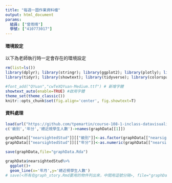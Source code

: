```yaml
---
title: "每週一圖作業資料檔"
output: html_document
params:
  組員: ["曾雨晴"]  
  學號: ["410773017"]
---
```


#### 環境設定

以下為老師執行時一定會存在的環境設定
```r
rm(list=ls())
library(dplyr); library(stringr); library(ggplot2); library(plotly); library(lubridate); library(readr); library(colorspace); library(grDevices); library(shiny); library(shinyjs); library(scales)
library(tidyr); library(showtext); library(tidyverse); library(colorspace)

#font_add("QYuan","cwTeXQYuan-Medium.ttf") # 新增字體
showtext_auto(enable=TRUE) #啟用字體
theme_set(theme_classic())
knitr::opts_chunk$set(fig.align='center', fig.showtext=T)
```

#### 資料處理
  
```r
load(url("https://github.com/tpemartin/course-108-1-inclass-datavisualization/blob/master/%E4%BD%9C%E5%93%81%E5%B1%95%E7%A4%BA/homework3/graphData_homework3_004.Rda?raw=true"))
c('級別','年分','總近視學生人數')->names(graphData[[1]])

graphData[["nearsightedStud"]][["級別"]]<-as.factor(graphData[["nearsightedStud"]][["級別"]])
graphData[["nearsightedStud"]][["年分"]]<-as.numeric(graphData[["nearsightedStud"]][["年分"]])

save(graphData,file="graphData.Rda")

graphData$nearsightedStud%>%
  ggplot()+
  geom_line(x='年月',y='總近視學生人數')
# save(<所有在graph_story.Rmd要用的物件列出來，中間用逗號分隔>, file="graphData.Rda") # 此行放在最後一行
```

